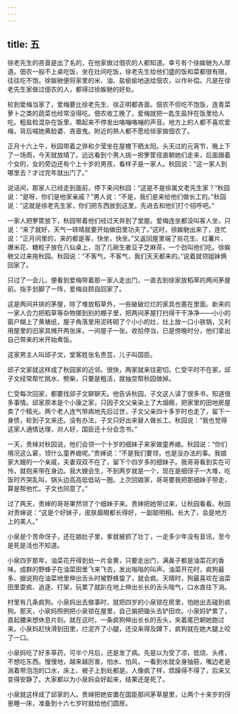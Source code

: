 ```yaml
---
---
---
```

title: 五
---



徐老先生的吝啬是出了名的，在他家做过佃农的人都知道。幸亏有个徐娭毑为人厚道。佃农一般不上桌吃饭，坐在灶间吃饭，徐老先生给他们盛的饭和菜都很有限，往往吃不饱。徐娭毑便将家里的米、油、盐偷偷地送给佃农，以作补偿。凡是在徐老先生家做过佃农的人，都得过徐娭毑的好处。

轮到爱梅当家了，爱梅要比徐老先生、徐正明都吝啬。佃农不但吃不饱饭，连青菜萝卜之类的蔬菜也经常没得吃。佃农收工晚了，爱梅就把一匙生盐拌在饭里给人吃。粗盐粒混杂在饭里，嚼起来不停发出咯嘣咯嘣的声音。地方上的人都不喜欢爱梅，背后喊她黄脸婆、吝啬鬼。附近的熟人都不愿给徐家做佃农了。

正月十六上午，秋园带着之骅和夕莹坐在屋檐下晒太阳。头天过的元宵节，晚上下了一场雨，今天就放晴了。远远看到个男人挑一担箩筐径直朝她们走来，后面跟着个女的，女的旁边还有个上十岁的男孩，看样子是一家人。秋园说：“这一家人到哪里去？才过完年就出门了。”

说话间，那家人已经走到面前，停下来问秋园：“这是不是徐属文老先生家？”秋园说：“是呀，你们是他家亲戚？”男人说：“不是，我们是来给他们做长工的。”秋园说：“这就是徐老先生家，你们把东西放到这里，先进去和他们打个招呼吧。”

一家人把箩筐放下，秋园带着他们经过天井到了堂屋。爱梅连坐都没叫客人坐，只说：“来了就好，天气一转晴就要开始做田里功夫了。”这时，徐娭毑出来了，连忙说：“正月间里的，来的都是客，快坐，快坐。”又返回屋里端了些花生、红薯片、爆米花、糖粒子放在八仙桌上，泡了几碗生姜豆子芝麻茶，一个劲叫他们吃。徐娭毑又过来拖秋园。秋园说：“不客气，不客气，我们天天都来的。”说着就领姐妹俩回家了。

只过了一会儿，便看到爱梅带着那一家人走出门，一直去到徐家放稻草的两间茅屋前。指手划脚了一阵，爱梅自顾自回家了。

这是两间并排的茅屋，除了堆放稻草外，一些破破烂烂的家具也塞在里面。新来的一家人合力把稻草等杂物挪到别的棚子里，把两间茅屋打扫得干干净净——小小的窗户糊上了黄裱纸，屋子角落里用泥砖砌了个小小的灶，灶上放一口小铁锅，又利用屋里的旧家具摊开两张床，一间屋子一张。收拾停当，已是傍晚时分，他们拿出自己带来的米开始煮饭。

这家男主人叫邱子文，堂客姓张名贵芸，儿子叫国臣。

邱子文家就这样成了秋园家的近邻。很快，两家就来往密切。仁受平时不在家，邱子文经常帮忙挑水、劈柴，只要是粗活，就抽空帮秋园做掉。

仁受每次回家，都要找邱子文聊聊天。他告诉秋园，子文这人读了很多书，知道很多事情。邱家原本是个小康之家，只因子文父亲染上了大烟瘾，把家里的田地房屋卖了个精光。两个老人连气带病地先后过世，子文父亲四十多岁时也走了，留下一身债，轮到子文来还。没有办法，子文只好出来替人做长工。秋园说：“我也觉得这家人通情达理，对人好，国臣还十分会念书。”

一天，贵婶对秋园说，他们会领一个十岁的细妹子来家做童养媳。秋园说：“你们境况这么窘，领什么童养媳呢。”贵婶说：“不是我们要领，也是没办法的事。我娘家大嫂的一个亲戚，夫妻双双不在了，留下个四岁多的细妹子。我哥哥看到实在可怜，就抱来带在身边。我大嫂会生，不到两岁就是一个，现在是细伢子一大堆，吃饭时齐哭乱叫，锅头边高高低低站一圈。上次回娘家，哥哥要我把那细妹子带走，算是帮他忙。子文也同意了。”

过了两天，贵婶的哥哥果然领了个细妹子来。贵婶把她带过来，让秋园看看。秋园对贵婶说：“这是个好妹子，皮肤眉眼都长得好，一副聪明相。长大了，会是地方上的美人。”

小泉是个苦命伢子，还在娘肚子里，爹就被抓了壮丁，一走多少年没有音讯，至今是死是活也不知道。

小泉四岁那年，油菜花开得到处一片金黄，只要走出门，满鼻子都是油菜花的香味。成群的野蜂子在油菜田里飞来飞去，发出嗡嗡的叫声。油菜开花时，疯狗最多。据说狗在油菜地里伸出舌头时被野蜂蛰了，就会疯。天晴时，狗最喜欢在油菜田里耍疯、追逐、打架，玩累了就趴在地上伸出长长的舌头喘气，口水直往下淌。

村里有几条疯狗。小泉妈出去做事时，就把四岁的小泉锁在房里，怕她出去碰到疯狗。那天，小泉妈照例把小泉锁在屋里，自己掮把锄头去铲田坎。小泉妈铲累了，直起腰来想休息片刻。就在这时，一条疯狗伸出长长的舌头，夹着尾巴朝她跑过来。小泉妈赶快滑到田里，烂泥齐了小腿，还没来得及蹲下，疯狗就在她大腿上咬了一口。

小泉妈吃了好多草药，可半个月后，还是发了病。先是以为受了凉，低烧、头疼，不想吃东西。慢慢地，越来越厉害，怕水、怕风，一看到水就全身抽筋，嘴边老是淌着带泡泡的口水，床上、被子上到处都是。人像疯了样，烦躁得不得了，后来又变得安静了。大家都以为小泉妈会好起来，结果还是死了。

小泉就这样成了邱家的人。贵婶把她安置在国臣那间茅草屋里，让两个十来岁的伢崽睡一床，准备到十六七岁时就给他们圆房。